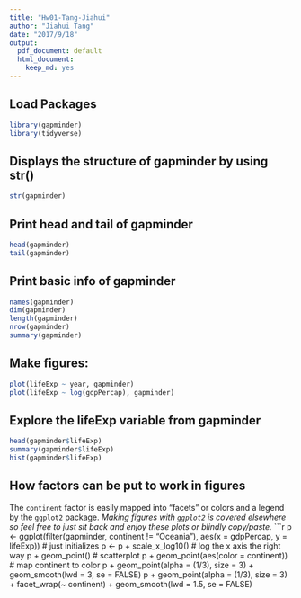 ```yaml
---
title: "Hw01-Tang-Jiahui"
author: "Jiahui Tang"
date: "2017/9/18"
output:
  pdf_document: default
  html_document:
    keep_md: yes
---
```

## Load Packages

```r
library(gapminder)
library(tidyverse)
```

## Displays the structure of gapminder by using str()
```r
str(gapminder)
```

## Print head and tail of gapminder
```r
head(gapminder)
tail(gapminder)
```

## Print basic info of gapminder
```r
names(gapminder)
dim(gapminder)
length(gapminder)
nrow(gapminder)
summary(gapminder)
```

## Make figures:
```r
plot(lifeExp ~ year, gapminder)
plot(lifeExp ~ log(gdpPercap), gapminder)
```

## Explore the lifeExp variable from gapminder
```r
head(gapminder$lifeExp)
summary(gapminder$lifeExp)
hist(gapminder$lifeExp)
```

## How factors can be put to work in figures
The `continent` factor is easily mapped into “facets” or colors and a legend by the `ggplot2` package. *Making figures with `ggplot2` is covered elsewhere so feel free to just sit back and enjoy these plots or blindly copy/paste.*
```r
p <- ggplot(filter(gapminder, continent != "Oceania"),
            aes(x = gdpPercap, y = lifeExp)) # just initializes
p <- p + scale_x_log10() # log the x axis the right way
p + geom_point() # scatterplot
p + geom_point(aes(color = continent)) # map continent to color
p + geom_point(alpha = (1/3), size = 3) + geom_smooth(lwd = 3, se = FALSE)
p + geom_point(alpha = (1/3), size = 3) + facet_wrap(~ continent) + geom_smooth(lwd = 1.5, se = FALSE)